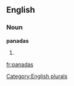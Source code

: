 ==English==

===Noun===
'''panadas'''

# {{plural of|[[panada]]}}

[[Category:English plurals]]

[[fr:panadas]]